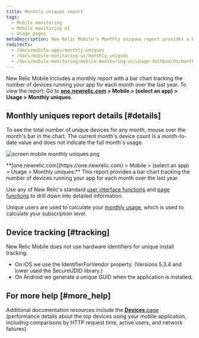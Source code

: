 ```yaml
---
title: Monthly uniques report
tags:
  - Mobile monitoring
  - Mobile monitoring UI
  - Usage pages
metaDescription: New Relic Mobile's Monthly uniques report provides a bar chart with the number of unique devices running your mobile app each month over time.
redirects:
  - /docs/mobile-apps/monthly-uniques
  - /docs/mobile-monitoring-ui/monthly-uniques
  - /docs/mobile-monitoring/mobile-monitoring-ui/usage-dashboards/monthly-uniques-report
---
```


New Relic Mobile includes a monthly report with a bar chart tracking the number of devices running your app for each month over the last year. To view the report: Go to **[one.newrelic.com](https://one.newrelic.com) > Mobile > (select an app) > Usage > Monthly uniques**.

## Monthly uniques report details [#details]

To see the total number of unique devices for any month, mouse over the month's bar in the chart. The current month's device count is a month-to-date value and does not indicate the full month's usage.

![screen mobile monthly uniques.png](./images/screen-mobile-monthly-uniques.png "screen mobile monthly uniques.png")

<figcaption>
  **[one.newrelic.com](https://one.newrelic.com) > Mobile > (select an app) > Usage > Monthly uniques:** This report provides a bar chart tracking the number of devices running your app for each month over the last year.
</figcaption>

Use any of New Relic's standard [user interface functions](/docs/accounts-partnerships/education/getting-started-new-relic/new-relic-user-interface) and [page functions](/docs/accounts-partnerships/education/getting-started-new-relic/standard-dashboard-features) to drill down into detailed information.

Unique users are used to calculate your [monthly usage](/docs/accounts/new-relic-account-usage/mobile-usage/mobile-subscription-usage-ui), which is used to calculate your subscription level.

## Device tracking [#tracking]

New Relic Mobile does not use hardware identifiers for unique install tracking.

* On iOS we use the IdentifierForVendor property. (Versions 5.3.4 and lower used the SecureUDID library.)
* On Android we generate a unique GUID when the application is installed.

## For more help [#more_help]

Additional documentation resources include the [**Devices** page](/docs/mobile-apps/devices-dashboard) (performance details about the top devices using your mobile application, including comparisons by HTTP request time, active users, and network failures).
